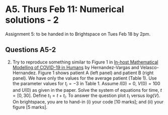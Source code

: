 # A5. Thurs Feb 11: Numerical solutions - 2

Assignment 5: to be handed in to Brightspace on Tues Feb 18 by 2pm.

## Questions A5-2 

2. Try to reproduce something similar to Figure 1 in [In-host Mathematical Modelling of COVID-19 in Humans](https://www-ncbi-nlm-nih-gov.qe2a-proxy.mun.ca/pmc/articles/PMC7526677/) by Hernandez-Vargas and Velasco-Hernandez. Figure 1 shows patient A (left panel) and patient B (right panel). We have only the values for the average patient (Table 1). Use the parameter values for $t_i = -3$ in Table 1. Assume $I(0)=0$, $V(0) = 100$ and $U(0)$ as given in the paper. Solve the system of equations for time, $t = [0, 30]$. Define $t_1 = t + t_i$. To answer the question plot $t_1$ versus $log(V)$. On brightspace, you are to hand-in (i) your code [10 marks]; and (ii) your figure [5 marks].


